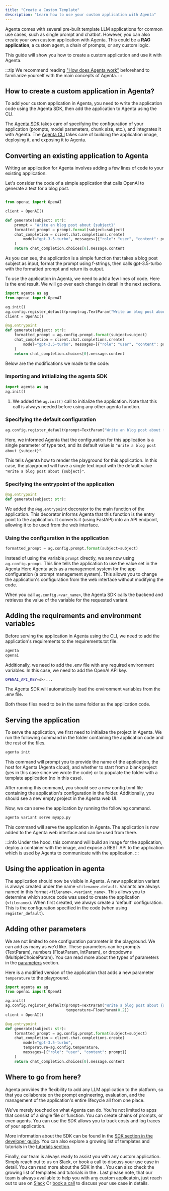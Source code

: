 ```yaml
---
title: "Create a Custom Template"
description: "Learn how to use your custom application with Agenta"
---
```


Agenta comes with several pre-built template LLM applications for common use cases, such as single prompt and chatbot. However, you can also create your own custom application with Agenta. This could be a **RAG application**, a custom agent, a chain of prompts, or any custom logic.

This guide will show you how to create a custom application and use it with Agenta.

:::tip
We recommend reading ["How does Agenta work"](/concepts/architecture) beforehand to familiarize yourself with the main concepts of Agenta.
:::

## How to create a custom application in Agenta?

To add your custom application in Agenta, you need to write the application code using the <span title="The SDK is currently only available in Python">Agenta SDK</span>, then add the application to Agenta using the CLI.

The [Agenta SDK](/reference/sdk/quick_start) takes care of specifying the configuration of your application (prompts, model parameters, chunk size, etc.), and integrates it with Agenta. The [Agenta CLI](/reference/cli/quick-usage) takes care of building the application image, deploying it, and exposing it to Agenta.

## Converting an existing application to Agenta

Writing an application for Agenta involves adding a few lines of code to your existing application.

Let's consider the code of a simple application that calls OpenAI to generate a text for a blog post.

```python myapp.py before adding agenta

from openai import OpenAI

client = OpenAI()

def generate(subject: str):
    prompt = "Write an blog post about {subject}"
    formatted_prompt = prompt.format(subject=subject)
    chat_completion = client.chat.completions.create(
        model="gpt-3.5-turbo", messages=[{"role": "user", "content": prompt}]
    )
    return chat_completion.choices[0].message.content
```

As you can see, the application is a simple function that takes a blog post subject as input, format the prompt using f-strings, then calls gpt-3.5-turbo with the formatted prompt and return its output.

To use the application in Agenta, we need to add a few lines of code. Here is the end result. We will go over each change in detail in the next sections.

```python myapp.py after adding agenta
import agenta as ag
from openai import OpenAI

ag.init()
ag.config.register_default(prompt=ag.TextParam("Write an blog post about {subject}"))
client = OpenAI()

@ag.entrypoint
def generate(subject: str):
    formatted_prompt = ag.config.prompt.format(subject=subject)
    chat_completion = client.chat.completions.create(
        model="gpt-3.5-turbo", messages=[{"role": "user", "content": prompt}]
    )
    return chat_completion.choices[0].message.content
```

Below are the modifications we made to the code:

### Importing and initializing the agenta SDK

```python
import agenta as ag
ag.init()
```

1. We added the `ag.init()` call to initialize the application. Note that this call is always needed before using any other agenta function.

### Specifying the default configuration

```python
ag.config.register_default(prompt=TextParam("Write an blog post about {subject}"))
```

Here, we informed Agenta that the configuration for this application is a single parameter of type text, and its default value is `"Write a blog post about {subject}"`.

This tells Agenta how to render the playground for this application. In this case, the playground will have a single text input with the default value `"Write a blog post about {subject}"`.

### Specifying the entrypoint of the application

```python
@ag.entrypoint
def generate(subject: str):
```

We added the `@ag.entrypoint` decorator to the main function of the application. This decorator informs Agenta that this function is the entry point to the application. It converts it (using FastAPI) into an API endpoint, allowing it to be used from the web interface.

### Using the configuration in the application

```python
formatted_prompt = ag.config.prompt.format(subject=subject)
```

Instead of using the variable `prompt` directly, we are now using `ag.config.prompt`. This line tells the application to use the value set in the Agenta Here Agenta acts as a management system for the app configuration (a prompt management system). This allows you to change the application's configuration from the web interface without modifying the code.

When you call `ag.config.<var_name>`, the Agenta SDK calls the backend and retrieves the value of the variable for the requested variant.

## Adding the requirements and environment variables

Before serving the application in Agenta using the CLI, we need to add the application's requirements to the requirements.txt file.

```python requirements.txt
agenta
openai
```

Additionally, we need to add the .env file with any required environment variables. In this case, we need to add the OpenAI API key.

```bash .env
OPENAI_API_KEY=sk-...
```

The Agenta SDK will automatically load the environment variables from the .env file.

Both these files need to be in the same folder as the application code.

## Serving the application

To serve the application, we first need to initialize the project in Agenta. We run the following command in the folder containing the application code and the rest of the files.

```bash
agenta init
```

This command will prompt you to provide the name of the application, the host for Agenta (Agenta cloud), and whether to start from a blank project (yes in this case since we wrote the code) or to populate the folder with a template application (no in this case).

After running this command, you should see a new config.toml file containing the application's configuration in the folder. Additionally, you should see a new empty project in the Agenta web UI.

Now, we can serve the application by running the following command.

```bash
agenta variant serve myapp.py
```

This command will serve the application in Agenta. The application is now added to the Agenta web interface and can be used from there.

:::info
Under the hood, this command will build an image for the application, deploy a container with the image, and expose a REST API to the application which is used by Agenta to communicate with the application.
:::

## Using the application in agenta

The application should now be visible in Agenta. A new application variant is always created under the name `<filename>.default`. Variants are always named in this format `<filename>.<variant_name>`. This allows you to determine which source code was used to create the application (`<filename>`). When first created, we always create a 'default' configuration. This is the configuration specified in the code (when using `register_default`).

## Adding other parameters

We are not limited to one configuration parameter in the playground. We can add as many as we'd like. These parameters can be prompts (TextParam), numbers (FloatParam, IntParam), or dropdowns (MultipleChoiceParam). You can read more about the types of parameters in the [parameters](/reference/sdk/core_functions/config_datatypes) section.

Here is a modified version of the application that adds a new parameter `temperature` to the playground.

```python
import agenta as ag
from openai import OpenAI

ag.init()
ag.config.register_default(prompt=TextParam("Write a blog post about {subject}"),
                           temperature=FloatParam(0.2))
client = OpenAI()

@ag.entrypoint
def generate(subject: str):
    formatted_prompt = ag.config.prompt.format(subject=subject)
    chat_completion = client.chat.completions.create(
        model="gpt-3.5-turbo",
        temperature=ag.config.temperature,
        messages=[{"role": "user", "content": prompt}]
    )
    return chat_completion.choices[0].message.content

```

## Where to go from here?

Agenta provides the flexibility to add any LLM application to the platform, so that you collaborate on the prompt engineering, evaluation, and the management of the application's entire lifecycle all from one place.

We've merely touched on what Agenta can do. You're not limited to apps that consist of a single file or function. You can create chains of prompts, or even agents. You can use the SDK allows you to track costs and log traces of your application.

More information about the SDK can be found in the [SDK section in the developer guide](/reference/sdk/quick_start). You can also explore a growing list of templates and tutorials in the [tutorials section](/tutorials/sdk/evaluate-with-SDK).

Finally, our team is always ready to assist you with any custom application. Simply reach out to us on Slack, or book a call to discuss your use case in detail.
You can read more about the SDK in the . You can also check the growing list of templates and tutorials in the . Last please note, that our team is always available to help you with any custom applicatoin, just reach out to use on [Slack](https://join.slack.com/t/agenta-hq/shared_invite/zt-1zsafop5i-Y7~ZySbhRZvKVPV5DO_7IA) Or [book a call](https://cal.com/mahmoud-mabrouk-ogzgey/demo) to discuss your use case in details.
